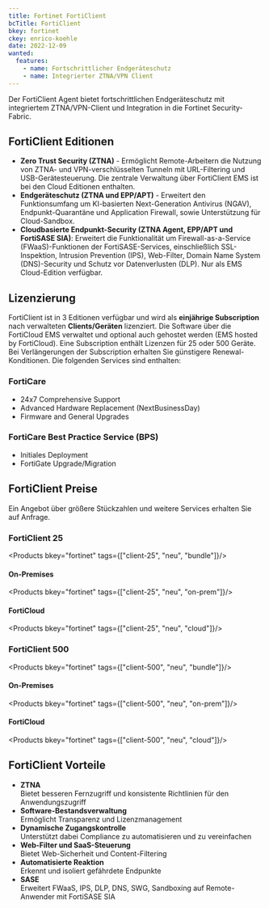```yaml
---
title: Fortinet FortiClient
bcTitle: FortiClient
bkey: fortinet
ckey: enrico-koehle
date: 2022-12-09
wanted:
  features:
    - name: Fortschrittlicher Endgeräteschutz
    - name: Integrierter ZTNA/VPN Client
---
```




<Intro>

  Der FortiClient Agent bietet fortschrittlichen Endgeräteschutz mit integriertem ZTNA/VPN-Client und Integration in die Fortinet Security-Fabric.


</Intro>

<TOC />


## FortiClient Editionen

 - **Zero Trust Security (ZTNA)** - Ermöglicht Remote-Arbeitern die Nutzung von ZTNA- und VPN-verschlüsselten Tunneln mit URL-Filtering und USB-Gerätesteuerung. Die zentrale Verwaltung über FortiClient EMS ist bei den Cloud Editionen enthalten.
 - **Endgeräteschutz (ZTNA und EPP/APT)** - Erweitert den Funktionsumfang um KI-basierten Next-Generation Antivirus (NGAV), Endpunkt-Quarantäne und Application Firewall, sowie Unterstützung für Cloud-Sandbox.
 - **Cloudbasierte Endpunkt-Security (ZTNA Agent, EPP/APT und FortiSASE SIA)**: Erweitert die Funktionalität um Firewall-as-a-Service (FWaaS)-Funktionen der FortiSASE-Services, einschließlich SSL-Inspektion, Intrusion Prevention (IPS), Web-Filter, Domain Name System (DNS)-Security und Schutz vor Datenverlusten (DLP). Nur als EMS Cloud-Edition verfügbar.


## Lizenzierung

  FortiClient ist in 3 Editionen verfügbar und wird als **einjährige Subscription** nach verwalteten **Clients/Geräten** lizenziert. Die Software über die FortiCloud EMS verwaltet und optional auch gehostet werden (EMS hosted by FortiCloud). Eine Subscription enthält Lizenzen für 25 oder 500 Geräte. Bei Verlängerungen der Subscription erhalten Sie günstigere Renewal-Konditionen. Die folgenden Services sind enthalten:


### FortiCare

 - 24x7 Comprehensive Support
 - Advanced Hardware Replacement (NextBusinessDay)
 - Firmware and General Upgrades


### FortiCare Best Practice Service (BPS)

 - Initiales Deployment
 - FortiGate Upgrade/Migration


## FortiClient Preise



<Info>

 Ein Angebot über größere Stückzahlen und weitere Services erhalten Sie auf Anfrage.

</Info>



### FortiClient 25

<Products bkey="fortinet" tags={["client-25", "neu", "bundle"]}/>

#### On-Premises

<Products bkey="fortinet" tags={["client-25", "neu", "on-prem"]}/>

#### FortiCloud

<Products bkey="fortinet" tags={["client-25", "neu", "cloud"]}/>



### FortiClient 500

<Products bkey="fortinet" tags={["client-500", "neu", "bundle"]}/>

#### On-Premises

<Products bkey="fortinet" tags={["client-500", "neu", "on-prem"]}/>

#### FortiCloud

<Products bkey="fortinet" tags={["client-500", "neu", "cloud"]}/>



## FortiClient Vorteile

<ArrowList>

 - **ZTNA**<br />
  Bietet besseren Fernzugriff und konsistente Richtlinien für den Anwendungszugriff
 - **Software-Bestandsverwaltung**<br />
    Ermöglicht Transparenz und Lizenzmanagement
 - **Dynamische Zugangskontrolle**<br />
  Unterstützt dabei Compliance zu automatisieren und zu vereinfachen
 - **Web-Filter und SaaS-Steuerung**<br />
  Bietet Web-Sicherheit und Content-Filtering
 - **Automatisierte Reaktion**<br />
  Erkennt und isoliert gefährdete Endpunkte
 - **SASE**<br />
  Erweitert FWaaS, IPS, DLP, DNS, SWG, Sandboxing auf Remote-Anwender mit FortiSASE SIA

</ArrowList>
